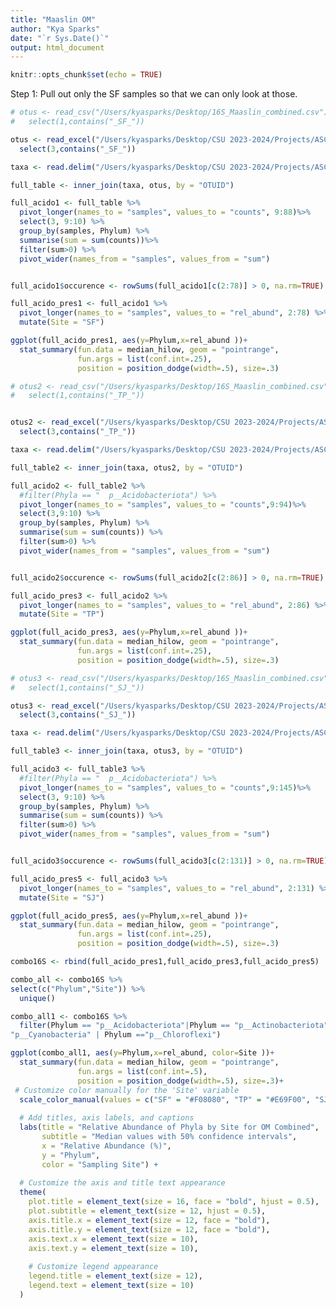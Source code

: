 ```yaml
---
title: "Maaslin OM"
author: "Kya Sparks"
date: "`r Sys.Date()`"
output: html_document
---
```


```r
knitr::opts_chunk$set(echo = TRUE)
```

Step 1: Pull out only the SF samples so that we can only look at those. 

```r
# otus <- read_csv("/Users/kyasparks/Desktop/16S_Maaslin_combined.csv")%>%
#   select(1,contains("_SF_"))

otus <- read_excel("/Users/kyasparks/Desktop/CSU 2023-2024/Projects/ASCC/ASCC_July2024_USETHIS_ks/16S/16S_Maaslin/ASCC_16S_feature_table_Maaslin_combo.xlsx", sheet = "OM")%>%
  select(3,contains("_SF_"))
```

```r
taxa <- read.delim("/Users/kyasparks/Desktop/CSU 2023-2024/Projects/ASCC/ASCC_July2024_USETHIS_ks/16S/16S_taxonomy/filtered/ASCC_16S_taxonomy_forprocessing_copy.txt")

full_table <- inner_join(taxa, otus, by = "OTUID")

full_acido1 <- full_table %>% 
  pivot_longer(names_to = "samples", values_to = "counts", 9:88)%>% 
  select(3, 9:10) %>% 
  group_by(samples, Phylum) %>% 
  summarise(sum = sum(counts))%>% 
  filter(sum>0) %>% 
  pivot_wider(names_from = "samples", values_from = "sum")


full_acido1$occurence <- rowSums(full_acido1[c(2:78)] > 0, na.rm=TRUE)

```

```r
full_acido_pres1 <- full_acido1 %>% 
  pivot_longer(names_to = "samples", values_to = "rel_abund", 2:78) %>% 
  mutate(Site = "SF")
```


```r
ggplot(full_acido_pres1, aes(y=Phylum,x=rel_abund ))+
  stat_summary(fun.data = median_hilow, geom = "pointrange",
               fun.args = list(conf.int=.25),
               position = position_dodge(width=.5), size=.3)
```


```r
# otus2 <- read_csv("/Users/kyasparks/Desktop/16S_Maaslin_combined.csv")%>% 
#   select(1,contains("_TP_"))


otus2 <- read_excel("/Users/kyasparks/Desktop/CSU 2023-2024/Projects/ASCC/ASCC_July2024_USETHIS_ks/16S/16S_Maaslin/ASCC_16S_feature_table_Maaslin_combo.xlsx", sheet = "OM") %>% 
  select(3,contains("_TP_"))
```


```r
taxa <- read.delim("/Users/kyasparks/Desktop/CSU 2023-2024/Projects/ASCC/ASCC_July2024_USETHIS_ks/16S/16S_taxonomy/filtered/ASCC_16S_taxonomy_forprocessing_copy.txt")

full_table2 <- inner_join(taxa, otus2, by = "OTUID")

full_acido2 <- full_table2 %>% 
  #filter(Phyla == "  p__Acidobacteriota") %>% 
  pivot_longer(names_to = "samples", values_to = "counts",9:94)%>% 
  select(3,9:10) %>% 
  group_by(samples, Phylum) %>% 
  summarise(sum = sum(counts)) %>% 
  filter(sum>0) %>% 
  pivot_wider(names_from = "samples", values_from = "sum")


full_acido2$occurence <- rowSums(full_acido2[c(2:86)] > 0, na.rm=TRUE)

full_acido_pres3 <- full_acido2 %>% 
  pivot_longer(names_to = "samples", values_to = "rel_abund", 2:86) %>% 
  mutate(Site = "TP")

```


```r
ggplot(full_acido_pres3, aes(y=Phylum,x=rel_abund ))+
  stat_summary(fun.data = median_hilow, geom = "pointrange",
               fun.args = list(conf.int=.25),
               position = position_dodge(width=.5), size=.3)
```

```r
# otus3 <- read_csv("/Users/kyasparks/Desktop/16S_Maaslin_combined.csv")%>% 
#   select(1,contains("_SJ_"))

otus3 <- read_excel("/Users/kyasparks/Desktop/CSU 2023-2024/Projects/ASCC/ASCC_July2024_USETHIS_ks/16S/16S_Maaslin/ASCC_16S_feature_table_Maaslin_combo.xlsx", sheet = "OM")%>%
  select(3,contains("_SJ_"))
```


```r
taxa <- read.delim("/Users/kyasparks/Desktop/CSU 2023-2024/Projects/ASCC/ASCC_July2024_USETHIS_ks/16S/16S_taxonomy/filtered/ASCC_16S_taxonomy_forprocessing_copy.txt")

full_table3 <- inner_join(taxa, otus3, by = "OTUID")

full_acido3 <- full_table3 %>% 
  #filter(Phyla == "  p__Acidobacteriota") %>% 
  pivot_longer(names_to = "samples", values_to = "counts",9:145)%>% 
  select(3, 9:10) %>% 
  group_by(samples, Phylum) %>% 
  summarise(sum = sum(counts)) %>% 
  filter(sum>0) %>% 
  pivot_wider(names_from = "samples", values_from = "sum")


full_acido3$occurence <- rowSums(full_acido3[c(2:131)] > 0, na.rm=TRUE)

full_acido_pres5 <- full_acido3 %>% 
  pivot_longer(names_to = "samples", values_to = "rel_abund", 2:131) %>% 
  mutate(Site = "SJ")

```


```r
ggplot(full_acido_pres5, aes(y=Phylum,x=rel_abund ))+
  stat_summary(fun.data = median_hilow, geom = "pointrange",
               fun.args = list(conf.int=.25),
               position = position_dodge(width=.5), size=.3)
```


```r
combo16S <- rbind(full_acido_pres1,full_acido_pres3,full_acido_pres5)
```


```r
combo_all <- combo16S %>% 
select(c("Phylum","Site")) %>% 
  unique()

combo_all1 <- combo16S %>% 
  filter(Phylum == "p__Acidobacteriota"|Phylum == "p__Actinobacteriota" | Phylum == "p__Bacteroidota" | Phylum == "p__Planctomycetota" | Phylum == "p__Proteobacteria" | Phylum == "p__Verrucomicrobiota"| Phylum ==
"p__Cyanobacteria" | Phylum =="p__Chloroflexi")

```


```r
ggplot(combo_all1, aes(y=Phylum,x=rel_abund, color=Site ))+
  stat_summary(fun.data = median_hilow, geom = "pointrange",
               fun.args = list(conf.int=.5),
               position = position_dodge(width=.5), size=.3)+
 # Customize color manually for the 'Site' variable
  scale_color_manual(values = c("SF" = "#F08080", "TP" = "#E69F00", "SJ" = "#09727b")) +
  
  # Add titles, axis labels, and captions
  labs(title = "Relative Abundance of Phyla by Site for OM Combined",
       subtitle = "Median values with 50% confidence intervals",
       x = "Relative Abundance (%)", 
       y = "Phylum",
       color = "Sampling Site") +
  
  # Customize the axis and title text appearance
  theme(
    plot.title = element_text(size = 16, face = "bold", hjust = 0.5),
    plot.subtitle = element_text(size = 12, hjust = 0.5),
    axis.title.x = element_text(size = 12, face = "bold"),
    axis.title.y = element_text(size = 12, face = "bold"),
    axis.text.x = element_text(size = 10),
    axis.text.y = element_text(size = 10),
    
    # Customize legend appearance
    legend.title = element_text(size = 12),
    legend.text = element_text(size = 10)
  )
```